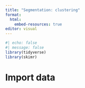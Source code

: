 ---
title: "Segmentation: clustering"
format: 
  html:
    embed-resources: true
editor: visual
---

```{r}
#| echo: false
#| message: false
library(tidyverse)
library(skimr)
```

# Import data 
